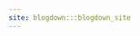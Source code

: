 ```yaml
---
site: blogdown:::blogdown_site
---
```


<!-- This file is for blogdown only. Please do not edit it.   -->
